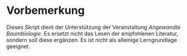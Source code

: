 # Vorbemerkung {.unnumbered}

Dieses Skript dient der Unterstützung der Veranstaltung *Angewandte Baumbiologie*. Es ersetzt nicht das Lesen der empfohlenen Literatur, sondern soll diese ergänzen. Es ist nicht als alleinige Lerngrundlage geeignet.
